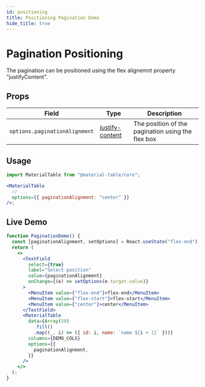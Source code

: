 ```yaml
---
id: positioning
title: Positioning Pagination Demo
hide_title: true
---
```


# Pagination Positioning

The pagination can be positioned using the flex alignemnt property "justifyContent".


## Props

| Field                         | Type                                                                                | Description                                       |
| ----------------------------- | ----------------------------------------------------------------------------------- | ------------------------------------------------- |
| `options.paginationAlignment` | [justify-content](https://developer.mozilla.org/en-US/docs/Web/CSS/justify-content) | The position of the pagination using the flex box |

## Usage

```jsx
import MaterialTable from "@material-table/core";

<MaterialTable
  // ...
  options={{ paginationAlignment: "center" }}
/>;
```

## Live Demo

<InfoBannerAboutGlobalVarsInDemos />

```jsx live
function PaginationDemo() {
  const [paginationAlignment, setOptions] = React.useState("flex-end");
  return (
    <>
      <TextField
        select={true}
        label="Select position"
        value={paginationAlignment}
        onChange={(e) => setOptions(e.target.value)}
      >
        <MenuItem value={"flex-end"}>flex-end</MenuItem>
        <MenuItem value={"flex-start"}>flex-start</MenuItem>
        <MenuItem value={"center"}>center</MenuItem>
      </TextField>
      <MaterialTable
        data={Array(50)
          .fill()
          .map((_, i) => ({ id: i, name: `name ${i + 1}` }))}
        columns={DEMO_COLS}
        options={{
          paginationAlignment,
        }}
      />
    </>
  );
}
```
